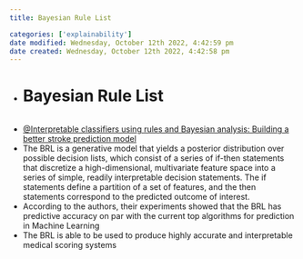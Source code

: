 ```yaml
---
title: Bayesian Rule List

categories: ['explainability']
date modified: Wednesday, October 12th 2022, 4:42:59 pm
date created: Wednesday, October 12th 2022, 4:42:58 pm
---
```


- # Bayesian Rule List
  ```toc
  ```
- [@Interpretable classifiers using rules and Bayesian analysis: Building a better stroke prediction model](@Interpretable classifiers using rules and Bayesian analysis: Building a better stroke prediction model.qmd)
- The BRL is a generative model that yields a posterior distribution over possible decision lists, which consist of a series of if-then statements that discretize a high-dimensional, multivariate feature space into a series of simple, readily interpretable decision statements. The if statements define a partition of a set of features, and the then statements correspond to the predicted outcome of interest.
- According to the authors, their experiments showed that the BRL has predictive accuracy on par with the current top algorithms for prediction in Machine Learning
- The BRL is able to be used to produce highly accurate and interpretable medical scoring systems

